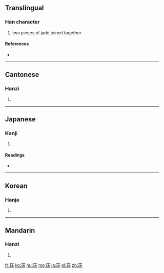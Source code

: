 ==Translingual==

===Han character===
{{Han char|rn=96|rad=玉|as=05|sn=9|four=|canj=一土一土戈 (MGMGI)}}

# two pieces of jade joined together

====References====
* {{Han ref|kx=0730.081|dkj=20926|dj=1141.180|hdz=21105.120|uh=73CF|ud=29647}}

----

==Cantonese==

===Hanzi===
{{yue-hanzi|jyut=gok3|y=gok3}}

# {{defn|lang=yue|sort=玉05}}

----

==Japanese==

===Kanji===
{{ja-kanji|grade=|rs=玉05}}

# {{defn|lang=ja|sort=玉05}}

====Readings====
* {{ja-readings|on=[[かく]] (kaku), [[こく]] (koku)|kun=}}

----

==Korean==

===Hanja===
{{ko-hanja|hangeul=[[각]], [[곡]]|eumhun=|rv=gak, gok|mr=kak, kok|y=kak, kok}}

# {{defn|lang=ko|sort=玉05}}

----

==Mandarin==

===Hanzi===
{{cmn-hanzi|pin=[[jué]] ([[jue2]])|wg=chüeh<sup>2</sup>}}

# {{defn|lang=cmn|sort=玉05}}

[[fr:珏]]
[[ko:珏]]
[[hu:珏]]
[[mg:珏]]
[[ja:珏]]
[[pl:珏]]
[[zh:珏]]